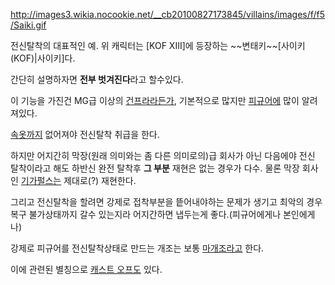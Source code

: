 http://images3.wikia.nocookie.net/__cb20100827173845/villains/images/f/f5/Saiki.gif

전신탈착의 대표적인 예. 위 캐릭터는 [KOF XIII]에 등장하는 ~~변태키~~[사이키(KOF)|사이키]다.

간단히 설명하자면 '''전부 벗겨진다'''라고 할수있다.

이 기능을 가진건 MG급 이상의 [[건프라]]라든가, 기본적으로 많지만 [[피규어]]에 많이 알려져있다.

[[속옷]]까지 없어져야 전신탈착 취급을 한다.

하지만 어지간히 막장(원래 의미와는 좀 다른 의미로의)급 회사가 아닌 다음에야 전신 탈착이라고 해도 하반신 완전 탈착후 '''그 부분''' 재현은 없는 경우가 다수. 물론 막장 회사인  [[기가펄스]]는 제대로(?) 재현한다.

그리고 전신탈착을 할려면 강제로 접착부분을 띁어내야하는 문제가 생기고 최악의 경우 복구 불가상태까지 갈수 있는지라 어지간하면 냅두는게 좋다.(피규어에게나 본인에게나)

강제로 피규어를 전신탈착상태로 만드는 개조는 보통 [[마개조]]라고 한다.

이에 관련된 별칭으로 [[캐스트 오프]]도 있다.
